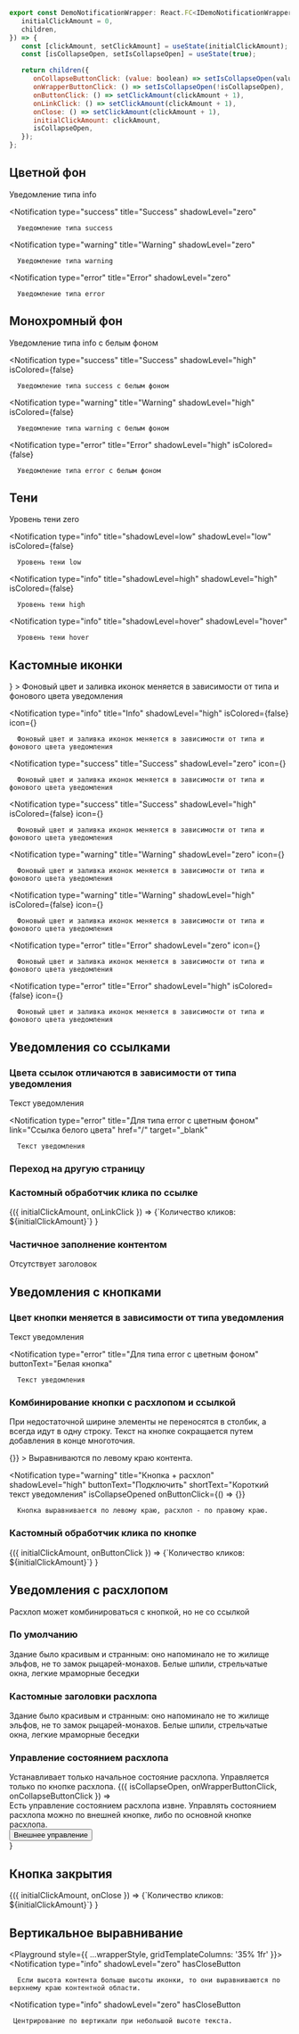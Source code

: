 
```javascript collapse=Код DemoNotificationWrapper
export const DemoNotificationWrapper: React.FC<IDemoNotificationWrapperProps> = ({
   initialClickAmount = 0,
   children,
}) => {
   const [clickAmount, setClickAmount] = useState(initialClickAmount);
   const [isCollapseOpen, setIsCollapseOpen] = useState(true);

   return children({
      onCollapseButtonClick: (value: boolean) => setIsCollapseOpen(value),
      onWrapperButtonClick: () => setIsCollapseOpen(!isCollapseOpen),
      onButtonClick: () => setClickAmount(clickAmount + 1),
      onLinkClick: () => setClickAmount(clickAmount + 1),
      onClose: () => setClickAmount(clickAmount + 1),
      initialClickAmount: clickAmount,
      isCollapseOpen,
   });
};
```

## Цветной фон

<Playground style={wrapperStyle}>
   <Notification
      type="info"
      title="Info"
      shadowLevel="zero"
   >
      Уведомление типа info
   </Notification>

   <Notification
      type="success"
      title="Success"
      shadowLevel="zero"
   >
      Уведомление типа success
   </Notification>

   <Notification
      type="warning"
      title="Warning"
      shadowLevel="zero"
   >
      Уведомление типа warning
   </Notification>

   <Notification
      type="error"
      title="Error"
      shadowLevel="zero"
   >
      Уведомление типа error
   </Notification>
</Playground>

## Монохромный фон

<Playground style={wrapperStyle}>
   <Notification
      type="info"
      title="Info"
      shadowLevel="high"
      isColored={false}
   >
      Уведомление типа info с белым фоном
   </Notification>

   <Notification
      type="success"
      title="Success"
      shadowLevel="high"
      isColored={false}
   >
      Уведомление типа success с белым фоном
   </Notification>

   <Notification
      type="warning"
      title="Warning"
      shadowLevel="high"
      isColored={false}
   >
      Уведомление типа warning с белым фоном
   </Notification>

   <Notification
      type="error"
      title="Error"
      shadowLevel="high"
      isColored={false}
   >
      Уведомление типа error с белым фоном
   </Notification>
</Playground>

## Тени

<Playground style={wrapperStyle}>
   <Notification
      type="info"
      title="shadowLevel=zero"
      shadowLevel="zero"
   >
      Уровень тени zero
   </Notification>

   <Notification
      type="info"
      title="shadowLevel=low"
      shadowLevel="low"
      isColored={false}
   >
      Уровень тени low
   </Notification>

   <Notification
      type="info"
      title="shadowLevel=high"
      shadowLevel="high"
      isColored={false}
   >
      Уровень тени high
   </Notification>

   <Notification
      type="info"
      title="shadowLevel=hover"
      shadowLevel="hover"
   >
      Уровень тени hover
   </Notification>
</Playground>

## Кастомные иконки

<Playground style={wrapperStyle}>
   <Notification
      type="info"
      title="Info"
      shadowLevel="zero"
      icon={<Send />}
   >
      Фоновый цвет и заливка иконок меняется в зависимости от типа и фонового цвета уведомления
   </Notification>

   <Notification
      type="info"
      title="Info"
      shadowLevel="high"
      isColored={false}
      icon={<Send />}
   >
      Фоновый цвет и заливка иконок меняется в зависимости от типа и фонового цвета уведомления
   </Notification>

   <Notification
      type="success"
      title="Success"
      shadowLevel="zero"
      icon={<Sended />}
   >
      Фоновый цвет и заливка иконок меняется в зависимости от типа и фонового цвета уведомления
   </Notification>

   <Notification
      type="success"
      title="Success"
      shadowLevel="high"
      isColored={false}
      icon={<Sended />}
   >
      Фоновый цвет и заливка иконок меняется в зависимости от типа и фонового цвета уведомления
   </Notification>

   <Notification
      type="warning"
      title="Warning"
      shadowLevel="zero"
      icon={<Rating1 />}
   >
      Фоновый цвет и заливка иконок меняется в зависимости от типа и фонового цвета уведомления
   </Notification>

   <Notification
      type="warning"
      title="Warning"
      shadowLevel="high"
      isColored={false}
      icon={<Rating1 />}
   >
      Фоновый цвет и заливка иконок меняется в зависимости от типа и фонового цвета уведомления
   </Notification>

   <Notification
      type="error"
      title="Error"
      shadowLevel="zero"
      icon={<Cancel />}
   >
      Фоновый цвет и заливка иконок меняется в зависимости от типа и фонового цвета уведомления
   </Notification>

   <Notification
      type="error"
      title="Error"
      shadowLevel="high"
      isColored={false}
      icon={<Cancel />}
   >
      Фоновый цвет и заливка иконок меняется в зависимости от типа и фонового цвета уведомления
   </Notification>
</Playground>

## Уведомления со ссылками

### Цвета ссылок отличаются в зависимости от типа уведомления

<Playground style={wrapperStyle}>
   <Notification
      type="info"
      title="Для всех типов, кроме error с цветным фоном"
      shadowLevel="high"
      link="Cсылка синего цвета"
      target="_blank"
      href="/"
      isColored={false}
   >
      Текст уведомления
   </Notification>

   <Notification
      type="error"
      title="Для типа error с цветным фоном"
      link="Cсылка белого цвета"
      href="/"
      target="_blank"
   >
      Текст уведомления
   </Notification>
</Playground>

### Переход на другую страницу

<Playground style={wrapperStyle}>
   <Notification
      type="info"
      title="Заголовок уведомления"
      shadowLevel="high"
      link="Cсылка на новую страницу"
      target="_blank"
      href="/"
      target="_blank"
      isColored={false}
   />
</Playground>

### Кастомный обработчик клика по ссылке
<Playground style={wrapperStyle}>
   <DemoNotificationWrapper>
      {({ initialClickAmount, onLinkClick }) =>
         <Notification
            type="info"
            title="Заголовок уведомления"
            shadowLevel="zero"
            link="Cсылка с обработчиком"
            onLinkClick={onLinkClick}
         >
            {`Количество кликов: ${initialClickAmount}`}
         </Notification>
      }
   </DemoNotificationWrapper>
</Playground>

### Частичное заполнение контентом

<Playground style={wrapperStyle}>
   <Notification
      type="info"
      shadowLevel="high"
      isColored={false}
      link="Cсылка на новую страницу"
      href="/"
      target="_blank"
   >
      Отсутствует заголовок
   </Notification>

   <Notification
      type="info"
      title="Отсутствует дополнительный текст"
      shadowLevel="high"
      isColored={false}
      link="Cсылка на новую страницу"
      href="/"
      target="_blank"
   />
</Playground>

## Уведомления с кнопками

### Цвет кнопки меняется в зависимости от типа уведомления

<Playground style={wrapperStyle}>
   <Notification
      type="info"
      title="Для всех типов, кроме error с цветным фоном"
      shadowLevel="high"
      buttonText="Зеленая кнопка"
      isColored={false}
   >
      Текст уведомления
   </Notification>

   <Notification
      type="error"
      title="Для типа error с цветным фоном"
      buttonText="Белая кнопка"
   >
      Текст уведомления
   </Notification>
</Playground>

### Комбинирование кнопки с расхлопом и ссылкой
При недостаточной ширине элементы не переносятся в столбик, а всегда идут в одну строку. Текст на кнопке сокращается путем добавления в конце многоточия.

<Playground style={wrapperStyle}>
   <Notification
      type="info"
      title="Кнопка + ссылка"
      shadowLevel="high"
      buttonText="Кнопка"
      link="Ссылка"
      target="_blank"
      href="/"
      onButtonClick={() => {}}
   >
      Выравниваются по левому краю контента.
   </Notification>

   <Notification
      type="warning"
      title="Кнопка + расхлоп"
      shadowLevel="high"
      buttonText="Подключить"
      shortText="Короткий текст уведомления"
      isCollapseOpened
      onButtonClick={() => {}}
   >
      Кнопка выравнивается по левому краю, расхлоп - по правому краю. 
   </Notification>
</Playground>

### Кастомный обработчик клика по кнопке

<Playground style={wrapperStyle}>
   <DemoNotificationWrapper>
      {({ initialClickAmount, onButtonClick }) =>
         <Notification
            type="info"
            title="Заголовок уведомления"
            shadowLevel="zero"
            buttonText="Кнопка с обработчиком"
            onButtonClick={onButtonClick}
         >
            {`Количество кликов: ${initialClickAmount}`}
         </Notification>
      }
   </DemoNotificationWrapper>
</Playground>

## Уведомления с расхлопом
   Расхлоп может комбинироваться с кнопкой, но не со ссылкой

### По умолчанию

<Playground style={wrapperStyle}>
   <Notification
      type="info"
      title="По умолчанию расхлоп изначально закрыт"
      shadowLevel="high"
      shortText="Здание было красивым и странным: оно напоминало жилище эльфов"
   >
      Здание было красивым и странным: оно напоминало не то жилище эльфов, не то замок рыцарей-монахов. Белые шпили, стрельчатые окна, легкие мраморные беседки
   </Notification>
</Playground>

### Кастомные заголовки расхлопа

<Playground style={wrapperStyle}>
   <Notification
      type="success"
      title="По умолчанию расхлоп изначально закрыт"
      shadowLevel="high"
      shortText="Здание было красивым и странным: оно напоминало жилище эльфов"
      closeCollapseTitle="Показать весь текст"
      openCollapseTitle=" Скрыть часть текста"
   >
      Здание было красивым и странным: оно напоминало не то жилище эльфов, не то замок рыцарей-монахов. Белые шпили, стрельчатые окна, легкие мраморные беседки
   </Notification>
</Playground>

### Управление состоянием расхлопа

<Playground style={wrapperStyle}>
   <Notification
      type="info"
      title="Изначально открыт"
      shadowLevel="high"
      isColored={false}
      isCollapseOpened
      shortText="Устанавливает только начальное состояние расхлопа"
   >
      Устанавливает только начальное состояние расхлопа. Управляется только по кнопке расхлопа.
   </Notification>

   <DemoNotificationWrapper>
      {({ isCollapseOpen, onWrapperButtonClick, onCollapseButtonClick }) =>
         <div>
            <Notification
               type="info"
               title="Изначально открыт"
               shadowLevel="high"
               isColored={false}
               isCollapseOpened={isCollapseOpen}
               shortText="Есть управление состоянием расхлопа извне"
               onCollapseButtonClick={onCollapseButtonClick}
            >
               Есть управление состоянием расхлопа извне. Управлять состоянием расхлопа можно по внешней кнопке, либо по основной кнопке расхлопа.
            </Notification>
            <div style={{ marginTop: '15px' }}>
               <Button onClick={onWrapperButtonClick}>Внешнее управление</Button>
            </div>
         </div>
      }
   </DemoNotificationWrapper>
</Playground>

## Кнопка закрытия

<Playground style={wrapperStyle}>
   <DemoNotificationWrapper>
      {({ initialClickAmount, onClose }) =>
         <Notification
            type="error"
            title="Кнопка закрытия с обработчиком"
            shadowLevel="high"
            hasCloseButton
            isColored={false}
            onClose={onClose}
         >
            {`Количество кликов: ${initialClickAmount}`}
         </Notification>
      }
   </DemoNotificationWrapper>
</Playground>


## Вертикальное выравнивание

<Playground style={{
   ...wrapperStyle,
   gridTemplateColumns: '35% 1fr'
}}>
   <Notification
      type="info"
      shadowLevel="zero"
      hasCloseButton
   >
      Если высота контента больше высоты иконки, то они выравниваются по верхнему краю контентной области.
   </Notification>

   <Notification
      type="info"
      shadowLevel="zero"
      hasCloseButton
   >
     Центрирование по вертикали при небольшой высоте текста.
   </Notification>
</Playground>
